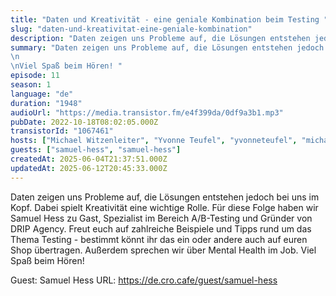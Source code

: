 ```yaml
---
title: "Daten und Kreativität - eine geniale Kombination beim Testing "
slug: "daten-und-kreativitat-eine-geniale-kombination"
description: "Daten zeigen uns Probleme auf, die Lösungen entstehen jedoch bei uns im Kopf. Dabei spielt Kreativität eine wichtige Rolle. Für diese Folge haben wir Samuel Hess zu Gast, Spezialist im Bereich A/B-Testing und Gründer von DRIP Agency. Freut euch auf zahlreiche Beispiele und Tipps rund um das Thema Testing - bestimmt könnt ihr das ein oder andere auch auf euren Shop übertragen. Außerdem sprechen wir über Mental Health im Job.\nViel Spaß beim Hören!\n\n\n\n\nGuest: Samuel Hess\nURL: https://de.cro.cafe/guest/samuel-hess\n"
summary: "Daten zeigen uns Probleme auf, die Lösungen entstehen jedoch bei uns im Kopf. Dabei spielt Kreativität eine wichtige Rolle. Für diese Folge haben wir Samuel Hess zu Gast, Spezialist im Bereich A/B-Testing und Gründer von DRIP Agency. Freut euch auf zahlreiche Beispiele und Tipps rund um das Thema Testing - bestimmt könnt ihr das ein oder andere auch auf euren Shop übertragen. Außerdem sprechen wir über Mental Health im Job. \n\nViel Spaß beim Hören! "
episode: 11
season: 1
language: "de"
duration: "1948"
audioUrl: "https://media.transistor.fm/e4f399da/0df9a3b1.mp3"
pubDate: 2022-10-18T08:02:05.000Z
transistorId: "1067461"
hosts: ["Michael Witzenleiter", "Yvonne Teufel", "yvonneteufel", "michaelwitzenleiter"]
guests: ["samuel-hess", "samuel-hess"]
createdAt: 2025-06-04T21:37:51.000Z
updatedAt: 2025-06-12T20:45:33.000Z
---
```


Daten zeigen uns Probleme auf, die Lösungen entstehen jedoch bei uns im Kopf. Dabei spielt Kreativität eine wichtige Rolle. Für diese Folge haben wir Samuel Hess zu Gast, Spezialist im Bereich A/B-Testing und Gründer von DRIP Agency. Freut euch auf zahlreiche Beispiele und Tipps rund um das Thema Testing - bestimmt könnt ihr das ein oder andere auch auf euren Shop übertragen. Außerdem sprechen wir über Mental Health im Job.
Viel Spaß beim Hören!




Guest: Samuel Hess
URL: https://de.cro.cafe/guest/samuel-hess

